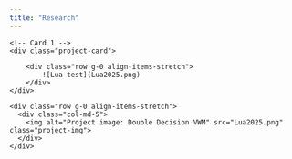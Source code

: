 ```yaml
---
title: "Research"
---
```




<div class="project-list">

    <!-- Card 1 -->
    <div class="project-card">

        <div class="row g-0 align-items-stretch">
            ![Lua test](Lua2025.png)
        </div>
    </div>
</div>


<div class="project-list">

  <!-- Card 1 -->
  <div class="project-card">
    <div class="row g-0 align-items-stretch">
      <div class="col-md-5">
        <img alt="Project image: Double Decision VWM" src="Lua2025.png" class="project-img">
      </div>
    </div>
  </div>

</div>

